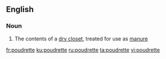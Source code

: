 ==English==

===Noun===
{{en-noun|-}}

# The contents of a [[dry closet]], treated for use as [[manure]]

[[fr:poudrette]]
[[ku:poudrette]]
[[ru:poudrette]]
[[ta:poudrette]]
[[vi:poudrette]]